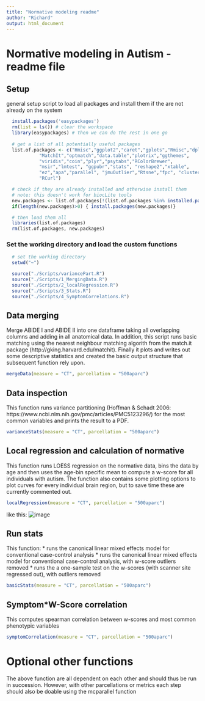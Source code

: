 ```yaml
---
title: "Normative modeling readme"
author: "Richard"
output: html_document
---
```

# Normative modeling in Autism - readme file

## Setup
general setup script to load all packages and install them if the are not already on the system

```r
  install.packages('easypackages')
  rm(list = ls()) # clear the workspace
  library(easypackages) # then we can do the rest in one go
  
  # get a list of all potentially useful packages
  list.of.packages <- c("Hmisc","ggplot2","caret","gplots","Rmisc","dplyr",
            "MatchIt","optmatch","data.table","plotrix","ggthemes",
            "viridis","coin","plyr","psytabs","RColorBrewer",
            "msir","lmtest", "ggpubr","stats", "reshape2","xtable",
            "ez","apa","parallel", "jmuOutlier","Rtsne","fpc", "cluster",
            "RCurl")

  # check if they are already installed and otherwise install them
  # note: this doesn't work for biocLite tools
  new.packages <- list.of.packages[!(list.of.packages %in% installed.packages()[,"Package"])]
  if(length(new.packages)>0) { install.packages(new.packages)}

  # then load them all
  libraries(list.of.packages)
  rm(list.of.packages, new.packages)
```

### Set the working directory and load the custom functions 
```r
  # set the working directory
  setwd("~")

  source("./Scripts/variancePart.R")
  source("./Scripts/1_MergingData.R")
  source("./Scripts/2_localRegression.R")
  source("./Scripts/3_Stats.R")
  source("./Scripts/4_SymptomCorrelations.R")
```

## Data merging
Merge ABIDE I and ABIDE II into one dataframe taking all overlapping columns and adding in all anatomical data. In addition, this script runs basic matching using the nearest neighbour matching algorith from the match.it package (http://gking.harvard.edu/matchit). Finally it plots and writes out some descriptive statistics and created the basic output structure that subsequent function rely upon.
```r
mergeData(measure = "CT", parcellation = "500aparc")
```

## Data inspection
This function runs variance partitioning (Hoffman & Schadt 2006: https://www.ncbi.nlm.nih.gov/pmc/articles/PMC5123296/) for the most common variables and prints the result to a PDF.
```r
varianceStats(measure = "CT", parcellation = "500aparc")

```

## Local regression and calculation of normative
This function runs LOESS regression on the normative data, bins the data by age and then uses the age-bin specific mean to compute a w-score for all individuals with autism. The function also contains some plotting options to plot curves for every individual brain region, but to save time these are currently commented out.

```r
localRegression(measure = "CT", parcellation = "500aparc")
```
like this:
![image](./Plots/Overview2.png)


## Run stats
This function: 
* runs the canonical linear mixed effects model for conventional case-control analysis
* runs the canonical linear mixed effects model for conventional case-control analysis, with w-score outliers removed
* runs the a one-sample test on the w-scores (with scanner site regressed out), with outliers removed
```r
basicStats(measure = "CT", parcellation = "500aparc")
```

## Symptom*W-Score correlation
This computes spearman correlation between w-scores and most common phenotypic variables
```r
symptomCorrelation(measure = "CT", parcellation = "500aparc")
```

# Optional other functions
The above function are all dependent on each other and should thus be run in succession. However, with other parcellations or metrics each step should also be doable using the mcparallel function